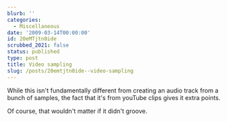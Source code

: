 ```yaml
---
blurb: ''
categories:
  - Miscellaneous
date: '2009-03-14T00:00:00'
id: 20eMTjtn0ide
scrubbed_2021: false
status: published
type: post
title: Video sampling
slug: /posts/20emtjtn0ide--video-sampling
---
```


While this isn't fundamentally different from creating an audio
track from a bunch of samples, the fact that it's from youTube
clips gives it extra points.

Of course, that wouldn't matter if it didn't groove.
